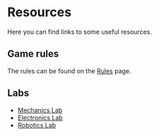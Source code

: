 # Resources

Here you can find links to some useful resources.

## Game rules

The rules can be found on the [Rules](/rules) page.

## Labs

-   [Mechanics Lab](https://drive.google.com/file/d/1-3AYHYAT-df92IiitHppleJTW8lPWcbW/view)
-   [Electronics Lab](https://drive.google.com/file/d/1qBl2XXL8m_OLguVE2KjwGigM5q9kgLkx/view)
-   [Robotics Lab](https://drive.google.com/file/d/1saD1G67QFXe3syIUZvuf7kT5mlCHslYf/view)
